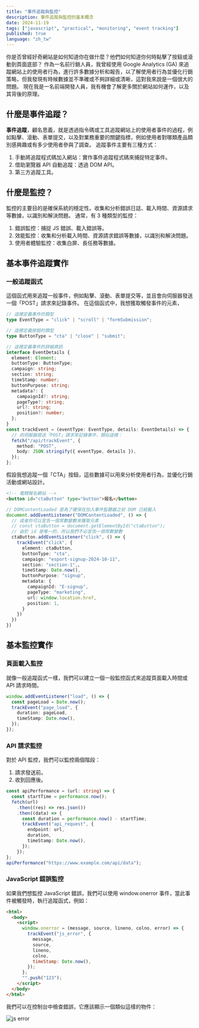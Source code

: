 ```yaml
---
title: "事件追蹤與監控"
description: 事件追蹤與監控的基本概念
date: 2024-11-19
tags: ["javascript", "practical", "monitoring", "event tracking"]
published: true
language: "zh_tw"
---
```


你是否曾經好奇網站是如何知道你在做什麼？他們如何知道你何時點擊了按鈕或滾動到頁面底部？
作為一名前行銷人員，我曾經使用 Google Analytics (GA) 來追蹤網站上的使用者行為，進行許多數據分析和報告，以了解使用者行為並優化行銷策略，但我發現有時候數據並不準確或不夠詳細或清晰，這對我來說是一個很大的問題。
現在我是一名前端開發人員，我有機會了解更多關於網站如何運作，以及其背後的原理。

## 什麼是事件追蹤？

**事件追蹤**，顧名思義，就是透過指令碼或工具追蹤網站上的使用者事件的過程，例如點擊、滾動、表單提交，以及對業務重要的關鍵指標，例如使用者對哪類產品類別感興趣或有多少使用者參與了調查。
追蹤事件主要有三種方式：

1. 手動將追蹤程式碼加入網站：實作事件追蹤程式碼來捕捉特定事件。
2. 借助瀏覽器 API 自動追蹤：透過 DOM API。
3. 第三方追蹤工具。

## 什麼是監控？

監控的主要目的是確保系統的穩定性。收集和分析錯誤日誌、載入時間、資源請求等數據，以識別和解決問題。
通常，有 3 種類型的監控：

1. 錯誤監控：捕捉 JS 錯誤、載入錯誤等。
2. 效能監控：收集和分析載入時間、資源請求錯誤等數據，以識別和解決問題。
3. 使用者體驗監控：收集白屏、長任務等數據。

## 基本事件追蹤實作

### 一般追蹤函式

這個函式用來追蹤一般事件，例如點擊、滾動、表單提交等，並且會向伺服器發送一個「POST」請求來記錄事件。
在這個函式中，我想獲取觸發事件的元素，

```ts
// 這裡定義事件的類型
type EventType = "click" | "scroll" | "formSubmission";

// 這裡定義按鈕的類型
type ButtonType = "cta" | "close" | "submit";

// 這裡定義事件的詳細資訊
interface EventDetails {
  element: Element;
  buttonType: ButtonType;
  campaign: string;
  section: string;
  timeStamp: number;
  buttonPurpose: string;
  metadata?: {
    campaignId?: string;
    pageType?: string;
    url?: string;
    position?: number;
  };
}
const trackEvent = (eventType: EventType, details: EventDetails) => {
  // 向伺服器發送「POST」請求來記錄事件，類似這樣：
  fetch("/api/trackEvent", {
    method: "POST",
    body: JSON.stringify({ eventType, details }),
  });
};
```

假設我想追蹤一個「CTA」按鈕，這些數據可以用來分析使用者行為，並優化行銷活動或網站設計。

```html
<!-- 電競報名網站 -->
<button id="ctaButton" type="button">報名</button>
```

```ts
// DOMContentLoaded 是為了確保在加入事件監聽器之前 DOM 已經載入
document.addEventListener("DOMContentLoaded", () => {
  // 或者你可以宣告一個常數變數來獲取元素
  // const ctaButton = document.getElementById("ctaButton");
  // 由於 id 是唯一的，所以我們不必宣告一個常數變數
  ctaButton.addEventListener("click", () => {
    trackEvent("click", {
      element: ctaButton,
      buttonType: "cta",
      campaign: "esport-signup-2024-10-11",
      section: "section-1",、
      timeStamp: Date.now(),
      buttonPurpose: "signup",
      metadata: {
        campaignId: "E-signup",
        pageType: "marketing",
        url: window.location.href,
        position: 1,
      }
    })
  })
})
```

## 基本監控實作

### 頁面載入監控

就像一般追蹤函式一樣，我們可以建立一個一般監控函式來追蹤頁面載入時間或 API 請求時間。

```ts
window.addEventListener("load", () => {
  const pageLoad = Date.now();
  trackEvent("page_load", {
    duration: pageLoad,
    timeStamp: Date.now(),
  });
});
```

### API 請求監控

對於 API 監控，我們可以監控兩個階段：

1. 請求發送前。
2. 收到回應後。

```ts
const apiPerformance = (url: string) => {
  const startTime = performance.now();
  fetch(url)
    .then((res) => res.json())
    .then((data) => {
      const duration = performance.now() - startTime;
      trackEvent("api_request", {
        endpoint: url,
        duration,
        timeStamp: Date.now(),
      });
    });
};
apiPerformance("https://www.example.com/api/data");
```

### JavaScript 錯誤監控

如果我們想監控 JavaScript 錯誤，我們可以使用 window.onerror 事件，當此事件被觸發時，執行追蹤函式，例如：

```html
<html>
  <body>
    <script>
      window.onerror = (message, source, lineno, colno, error) => {
        trackEvent("js_error", {
          message,
          source,
          lineno,
          colno,
          timeStamp: Date.now(),
        });
      };
      "".push("123");
    </script>
  </body>
</html>
```

我們可以在控制台中檢查錯誤，它應該顯示一個類似這樣的物件：

<Image src="/static/js-error.png" alt="js error" width={1000} height={1000} />
